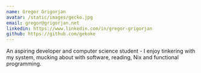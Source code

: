 ```yaml
---
name: Gregor Grigorjan
avatar: /static/images/gecko.jpg
email: gregor@grigorjan.net
linkedin: https://www.linkedin.com/in/gregor-grigorjan
github: https://github.com/gekoke
---
```


 An aspiring developer and computer science student - I enjoy tinkering with my system, mucking about with software, reading, Nix and functional programming. 

